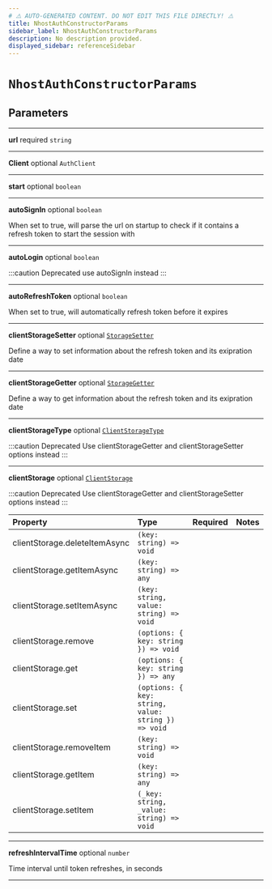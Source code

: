 ```yaml
---
# ⚠️ AUTO-GENERATED CONTENT. DO NOT EDIT THIS FILE DIRECTLY! ⚠️
title: NhostAuthConstructorParams
sidebar_label: NhostAuthConstructorParams
description: No description provided.
displayed_sidebar: referenceSidebar
---
```


# `NhostAuthConstructorParams`

## Parameters

---

**<span className="parameter-name">url</span>** <span className="optional-status">required</span> `string`

---

**<span className="parameter-name">Client</span>** <span className="optional-status">optional</span> `AuthClient`

---

**<span className="parameter-name">start</span>** <span className="optional-status">optional</span> `boolean`

---

**<span className="parameter-name">autoSignIn</span>** <span className="optional-status">optional</span> `boolean`

When set to true, will parse the url on startup to check if it contains a refresh token to start the session with

---

**<span className="parameter-name">autoLogin</span>** <span className="optional-status">optional</span> `boolean`

:::caution Deprecated
use autoSignIn instead
:::

---

**<span className="parameter-name">autoRefreshToken</span>** <span className="optional-status">optional</span> `boolean`

When set to true, will automatically refresh token before it expires

---

**<span className="parameter-name">clientStorageSetter</span>** <span className="optional-status">optional</span> [`StorageSetter`](/reference/docgen/javascript/auth/types/storage-setter)

Define a way to set information about the refresh token and its exipration date

---

**<span className="parameter-name">clientStorageGetter</span>** <span className="optional-status">optional</span> [`StorageGetter`](/reference/docgen/javascript/auth/types/storage-getter)

Define a way to get information about the refresh token and its exipration date

---

**<span className="parameter-name">clientStorageType</span>** <span className="optional-status">optional</span> [`ClientStorageType`](/reference/docgen/javascript/auth/types/client-storage-type)

:::caution Deprecated
Use clientStorageGetter and clientStorageSetter options instead
:::

---

**<span className="parameter-name">clientStorage</span>** <span className="optional-status">optional</span> [`ClientStorage`](/reference/docgen/javascript/auth/types/client-storage)

:::caution Deprecated
Use clientStorageGetter and clientStorageSetter options instead
:::

| Property                                                                                                  | Type                                                | Required | Notes |
| :-------------------------------------------------------------------------------------------------------- | :-------------------------------------------------- | :------: | :---- |
| <span className="parameter-name"><span className="light-grey">clientStorage.</span>deleteItemAsync</span> | `(key: string) => void`                             |          |       |
| <span className="parameter-name"><span className="light-grey">clientStorage.</span>getItemAsync</span>    | `(key: string) => any`                              |          |       |
| <span className="parameter-name"><span className="light-grey">clientStorage.</span>setItemAsync</span>    | `(key: string, value: string) => void`              |          |       |
| <span className="parameter-name"><span className="light-grey">clientStorage.</span>remove</span>          | `(options: { key: string }) => void`                |          |       |
| <span className="parameter-name"><span className="light-grey">clientStorage.</span>get</span>             | `(options: { key: string }) => any`                 |          |       |
| <span className="parameter-name"><span className="light-grey">clientStorage.</span>set</span>             | `(options: { key: string, value: string }) => void` |          |       |
| <span className="parameter-name"><span className="light-grey">clientStorage.</span>removeItem</span>      | `(key: string) => void`                             |          |       |
| <span className="parameter-name"><span className="light-grey">clientStorage.</span>getItem</span>         | `(key: string) => any`                              |          |       |
| <span className="parameter-name"><span className="light-grey">clientStorage.</span>setItem</span>         | `(_key: string, _value: string) => void`            |          |       |

---

**<span className="parameter-name">refreshIntervalTime</span>** <span className="optional-status">optional</span> `number`

Time interval until token refreshes, in seconds

---
